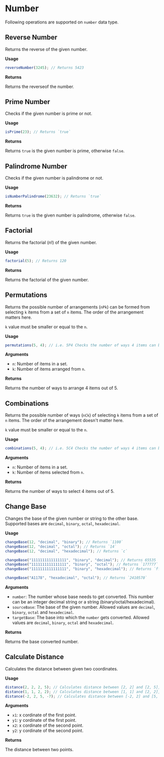 # Number

Following operations are supported on `number` data type.

## Reverse Number

Returns the reverse of the given number.

**Usage**

```js copy
reverseNumber(3245); // Returns 5423
```

**Returns**

Returns the reverseof the number.

## Prime Number

Checks if the given number is prime or not.

**Usage**

```js copy
isPrime(23); // Returns `true`
```

**Returns**

Returns `true` is the given number is prime, otherwise `false`.

## Palindrome Number

Checks if the given number is palindrome or not.

**Usage**

```js copy
isNumberPalindrome(23632); // Returns `true`
```

**Returns**

Returns `true` is the given number is palindrome, otherwise `false`.

## Factorial

Returns the factorial (n!) of the given number.

**Usage**

```js copy
factorial(5); // Returns 120
```

**Returns**

Returns the factorial of the given number.

## Permutations

Returns the possible number of arrangements (`nPk`) can be formed from selecting `k` items from a set of `n` items. The order of the arrangement matters here.

`k` value must be smaller or equal to the `n`.

**Usage**

```js copy
permutations(5, 4); // i.e. 5P4 Checks the number of ways 4 items can be arranged out of 5, will return result as 120.
```

**Arguments**

- `n`: Number of items in a set.
- `k`: Number of items arranged from `n`.

**Returns**

Returns the number of ways to arrange 4 items out of 5.

## Combinations

Returns the possible number of ways (`nCk`) of selecting `k` items from a set of `n` items. The order of the arrangement doesn't matter here.

`k` value must be smaller or equal to the `n`.

**Usage**

```js copy
combinations(5, 4); // i.e. 5C4 Checks the number of ways 4 items can be selected out of 5, will return result as 5.
```

**Arguments**

- `n`: Number of items in a set.
- `k`: Number of items selected from `n`.

**Returns**

Returns the number of ways to select 4 items out of 5.

## Change Base

Changes the base of the given number or string to the other base. Supported bases are `decimal`, `binary`, `octal`, `hexadecimal`.

**Usage**

```js copy
changeBase(12, "decimal", "binary"); // Returns `1100`
changeBase(12, "decimal", "octal"); // Returns `14`
changeBase(12, "decimal", "hexadecimal"); // Returns `c`

changeBase("1111111111111111", "binary", "decimal"); // Returns 65535
changeBase("1111111111111111", "binary", "octal"); // Returns `177777`
changeBase("1111111111111111", "binary", "hexadecimal"); // Returns `ffff`

changeBase("A1178", "hexadecimal", "octal"); // Returns `2410570`
```

**Arguments**

- `number`: The number whose base needs to get converted. This number can be an integer decimal string or a string (binary/octal/hexadecimal).
- `sourceBase`: The base of the given number. Allowed values are `decimal`, `binary`, `octal` and `hexadecimal`.
- `targetBase`: The base into which the `number` gets converted. Allowed values are `decimal`, `binary`, `octal` and `hexadecimal`.

**Returns**

Returns the base converted number.

## Calculate Distance

Calculates the distance between given two coordinates.

**Usage**

```js copy
distance(2, 2, 2, 5); // Calculates distance between [2, 2] and [2, 5], returns 3.
distance(1, 1, 2, 2); // Calculates distance between [1, 1] and [2, 2], returns 1.4142135623730951.
distance(-2, 2, 5, -7); // Calculates distance between [-2, 2] and [5, -7], returns 11.40175425099138.
```

**Arguments**

- `x1`: x cordinate of the first point.
- `y1`: y cordinate of the first point.
- `x2`: x cordinate of the second point.
- `y2`: y cordinate of the second point.

**Returns**

The distance between two points.